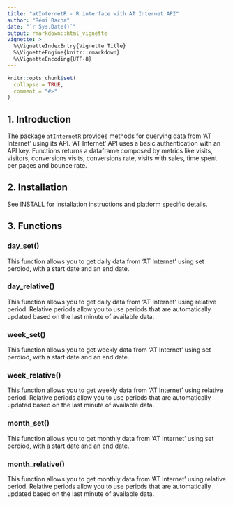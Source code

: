 ```yaml
---
title: "atInternetR - R interface with AT Internet API"
author: "Rémi Bacha"
date: "`r Sys.Date()`"
output: rmarkdown::html_vignette
vignette: >
  %\VignetteIndexEntry{Vignette Title}
  %\VignetteEngine{knitr::rmarkdown}
  %\VignetteEncoding{UTF-8}
---
```


```r
knitr::opts_chunk$set(
  collapse = TRUE,
  comment = "#>"
)
```

## 1. Introduction
The package `atInternetR` provides methods for querying data from 'AT Internet' using its API. 'AT Internet' API uses a basic authentication with an API key. Functions returns a dataframe composed by metrics like visits, visitors, conversions visits, conversions rate, visits with sales, time spent per pages and bounce rate.


## 2. Installation
See INSTALL for installation instructions and platform specific details.


## 3. Functions
### day_set()
This function allows you to get daily data from 'AT Internet' using set perdiod, with a start date and an end date.

### day_relative()
This function allows you to get daily data from 'AT Internet' using relative period. Relative periods allow you to use periods that are automatically updated based on the last minute of available data.

### week_set()
This function allows you to get weekly data from 'AT Internet' using set perdiod, with a start date and an end date.

### week_relative()
This function allows you to get weekly data from 'AT Internet' using relative period. Relative periods allow you to use periods that are automatically updated based on the last minute of available data.

### month_set()
This function allows you to get monthly data from 'AT Internet' using set perdiod, with a start date and an end date.

### month_relative()
This function allows you to get monthly data from 'AT Internet' using relative period. Relative periods allow you to use periods that are automatically updated based on the last minute of available data.


